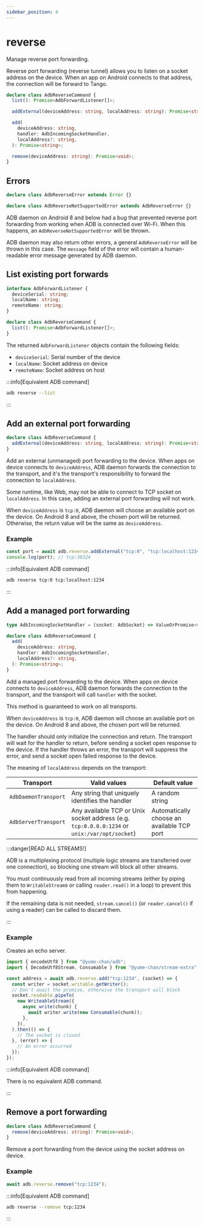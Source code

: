 ```yaml
---
sidebar_position: 4
---
```


# reverse

Manage reverse port forwarding.

Reverse port forwarding (reverse tunnel) allows you to listen on a socket address on the device. When an app on Android connects to that address, the connection will be forward to Tango.

```ts
declare class AdbReverseCommand {
  list(): Promise<AdbForwardListener[]>;

  addExternal(deviceAddress: string, localAddress: string): Promise<string>;

  add(
    deviceAddress: string,
    handler: AdbIncomingSocketHandler,
    localAddress?: string,
  ): Promise<string>;

  remove(deviceAddress: string): Promise<void>;
}
```

## Errors

```ts
declare class AdbReverseError extends Error {}

declare class AdbReverseNotSupportedError extends AdbReverseError {}
```

ADB daemon on Android 8 and below had a bug that prevented reverse port forwarding from working when ADB is connected over Wi-Fi. When this happens, an `AdbReverseNotSupportedError` will be thrown.

ADB daemon may also return other errors, a general `AdbReverseError` will be thrown in this case. The `message` field of the error will contain a human-readable error message generated by ADB daemon.

## List existing port forwards

```ts
interface AdbForwardListener {
  deviceSerial: string;
  localName: string;
  remoteName: string;
}

declare class AdbReverseCommand {
  list(): Promise<AdbForwardListener[]>;
}
```

The returned `AdbForwardListener` objects contain the following fields:

- `deviceSerial`: Serial number of the device
- `localName`: Socket address on device
- `remoteName`: Socket address on host

:::info[Equivalent ADB command]

```sh
adb reverse --list
```

:::

## Add an external port forwarding

```ts
declare class AdbReverseCommand {
  addExternal(deviceAddress: string, localAddress: string): Promise<string>;
}
```

Add an external (unmanaged) port forwarding to the device. When apps on device connects to `deviceAddress`, ADB daemon forwards the connection to the transport, and it's the transport's responsibility to forward the connection to `localAddress`.

Some runtime, like Web, may not be able to connect to TCP socket on `localAddress`. In this case, adding an external port forwarding will not work.

When `deviceAddress` is `tcp:0`, ADB daemon will choose an available port on the device. On Android 8 and above, the chosen port will be returned. Otherwise, the return value will be the same as `deviceAddress`.

### Example

```ts transpile
const port = await adb.reverse.addExternal("tcp:0", "tcp:localhost:1234");
console.log(port); // tcp:38324
```

:::info[Equivalent ADB command]

```sh
adb reverse tcp:0 tcp:localhost:1234
```

:::

## Add a managed port forwarding

```ts
type AdbIncomingSocketHandler = (socket: AdbSocket) => ValueOrPromise<void>;

declare class AdbReverseCommand {
  add(
    deviceAddress: string,
    handler: AdbIncomingSocketHandler,
    localAddress?: string,
  ): Promise<string>;
}
```

Add a managed port forwarding to the device. When apps on device connects to `deviceAddress`, ADB daemon forwards the connection to the transport, and the transport will call `handler` with the socket.

This method is guaranteed to work on all transports.

When `deviceAddress` is `tcp:0`, ADB daemon will choose an available port on the device. On Android 8 and above, the chosen port will be returned.

The handler should only initialize the connection and return. The transport will wait for the handler to return, before sending a socket open response to the device. If the handler throws an error, the transport will suppress the error, and send a socket open failed response to the device.

The meaning of `localAddress` depends on the transport:

| Transport            | Valid values                                                                                 | Default value                              |
| -------------------- | -------------------------------------------------------------------------------------------- | ------------------------------------------ |
| `AdbDaemonTransport` | Any string that uniquely identifies the handler                                              | A random string                            |
| `AdbServerTransport` | Any available TCP or Unix socket address (e.g. `tcp:0.0.0.0:1234` or `unix:/var/opt/socket`) | Automatically choose an available TCP port |

:::danger[READ ALL STREAMS!]

ADB is a multiplexing protocol (multiple logic streams are transferred over one connection), so blocking one stream will block all other streams.

You must continuously read from all incoming streams (either by piping them to `WritableStream`s or calling `reader.read()` in a loop) to prevent this from happening.

If the remaining data is not needed, `stream.cancel()` (or `reader.cancel()` if using a reader) can be called to discard them.

:::

### Example

Creates an echo server.

```ts transpile
import { encodeUtf8 } from "@yume-chan/adb";
import { DecodeUtf8Stream, Consumable } from "@yume-chan/stream-extra";

const address = await adb.reverse.add("tcp:1234", (socket) => {
  const writer = socket.writable.getWriter();
  // Don't await the promise, otherwise the transport will block
  socket.readable.pipeTo(
    new WriteableStream({
      async write(chunk) {
        await writer.write(new Consumable(chunk));
      },
    }),
  ).then(() => {
    // The socket is closed
  }, (error) => {
    // An error occurred
  });
});
```

:::info[Equivalent ADB command]

There is no equivalent ADB command.

:::

## Remove a port forwarding

```ts
declare class AdbReverseCommand {
  remove(deviceAddress: string): Promise<void>;
}
```

Remove a port forwarding from the device using the socket address on device.

### Example

```ts transpile
await adb.reverse.remove("tcp:1234");
```

:::info[Equivalent ADB command]

```sh
adb reverse --remove tcp:1234
```

:::
